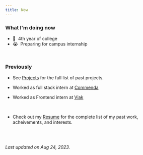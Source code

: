 ```yaml
---
title: Now
---
```


### What I'm doing now

- 💪&nbsp; 4th year of college
- 😭&nbsp; Preparing for campus internship

<br />

### Previously

- See <a href='/projects'>Projects</a> for the full list of past projects.
- Worked as full stack intern at <a href='https://commenda.io'>Commenda</a>
- Worked as Frontend intern at <a href='https://viak.io'>Viak</a>

  <br />

- Check out my <a href='/resume.pdf'>Resume</a> for the complete list of my past work, acheivements, and interests.

<br />
<br />

_Last updated on Aug 24, 2023._
